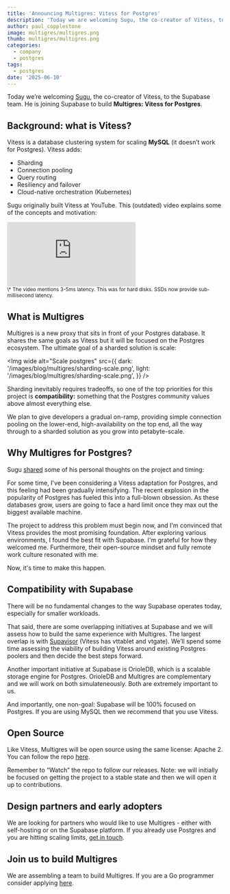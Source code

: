 ```yaml
---
title: 'Announcing Multigres: Vitess for Postgres'
description: 'Today we are welcoming Sugu, the co-creator of Vitess, to the Supabase team. He is joining Supabase to build Multigres: Vitess for Postgres.'
author: paul_copplestone
image: multigres/multigres.png
thumb: multigres/multigres.png
categories:
  - company
  - postgres
tags:
  - postgres
date: '2025-06-10'
---
```


Today we’re welcoming [Sugu](https://www.linkedin.com/in/sougou/), the co-creator of Vitess, to the Supabase team. He is joining Supabase to build **Multigres: Vitess for Postgres**.

## Background: what is Vitess?

Vitess is a database clustering system for scaling **MySQL** (it doesn’t work for Postgres). Vitess adds:

- Sharding
- Connection pooling
- Query routing
- Resiliency and failover
- Cloud-native orchestration (Kubernetes)

Sugu originally built Vitess at YouTube. This (outdated) video explains some of the concepts and motivation:

<div className="video-container">
  <iframe
    className="w-full"
    src="https://www.youtube-nocookie.com/embed/midJ6b1LkA0"
    frameBorder="0"
    allow="accelerometer; autoplay; encrypted-media; gyroscope; picture-in-picture"
    allowfullscreen
  ></iframe>
</div>

<small>
  \* The video mentions 3-5ms latency. This was for hard disks. SSDs now provide sub-millisecond
  latency.
</small>

## What is Multigres

Multigres is a new proxy that sits in front of your Postgres database. It shares the same goals as Vitess but it will be focused on the Postgres ecosystem. The ultimate goal of a sharded solution is scale:

<Img
  wide
  alt="Scale postgres"
  src={{
    dark: '/images/blog/multigres/sharding-scale.png',
    light: '/images/blog/multigres/sharding-scale.png',
  }}
/>

Sharding inevitably requires tradeoffs, so one of the top priorities for this project is **compatibility:** something that the Postgres community values above almost everything else.

We plan to give developers a gradual on-ramp, providing simple connection pooling on the lower-end, high-availability on the top end, all the way through to a sharded solution as you grow into petabyte-scale.

## Why Multigres for Postgres?

Sugu [shared](https://x.com/ssougou/status/1932445665512284645) some of his personal thoughts on the project and timing:

<Quote img="sugu.jpg" caption="Sugu, co-creator of Vitess.">
  <p>
    For some time, I've been considering a Vitess adaptation for Postgres, and this feeling had been
    gradually intensifying. The recent explosion in the popularity of Postgres has fueled this into
    a full-blown obsession. As these databases grow, users are going to face a hard limit once they
    max out the biggest available machine.
  </p>
  <p>
    The project to address this problem must begin now, and I'm convinced that Vitess provides the
    most promising foundation. After exploring various environments, I found the best fit with
    Supabase. I'm grateful for how they welcomed me. Furthermore, their open-source mindset and
    fully remote work culture resonated with me.
  </p>
  <p>Now, it's time to make this happen.</p>
</Quote>

## Compatibility with Supabase

There will be no fundamental changes to the way Supabase operates today, especially for smaller workloads.

That said, there are some overlapping initiatives at Supabase and we will assess how to build the same experience with Multigres. The largest overlap is with [Supavisor](https://supabase.com/blog/supavisor-1-million) (Vitess has vttablet and vtgate). We’ll spend some time assessing the viability of building Vitess around existing Postgres poolers and then decide the best steps forward.

Another important initiative at Supabase is OrioleDB, which is a scalable storage engine for Postgres. OrioleDB and Multigres are complementary and we will work on both simulateneously. Both are extremely important to us.

And importantly, one non-goal: Supabase will be 100% focused on Postgres. If you are using MySQL then we recommend that you use Vitess.

## Open Source

Like Vitess, Multigres will be open source using the same license: Apache 2. You can follow the repo [here](https://github.com/multigres/multigres).

Remember to “Watch” the repo to follow our releases. Note: we will initially be focused on getting the project to a stable state and then we will open it up to contributions.

## Design partners and early adopters

We are looking for partners who would like to use Multigres - either with self-hosting or on the Supabase platform. If you already use Postgres and you are hitting scaling limits, [get in touch](https://forms.supabase.com/multigres).

## Join us to build Multigres

We are assembling a team to build Multigres. If you are a Go programmer consider applying [here](https://jobs.ashbyhq.com/supabase/2e718684-4f75-4a99-8d6b-3b6bd44e4228).
